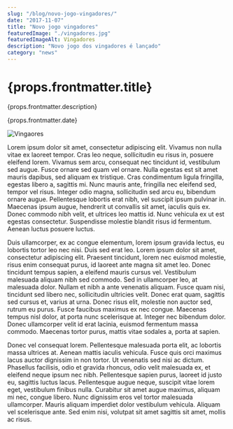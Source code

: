 ```yaml
---
slug: "/blog/novo-jogo-vingadores/"
date: "2017-11-07"
title: "Novo jogo vingadores"
featuredImage: "./vingadores.jpg"
featuredImageAlt: Vingadores
description: "Novo jogo dos vingadores é lançado"
category: "news"
---
```


<h1>{props.frontmatter.title}</h1>

<p>{props.frontmatter.description}</p>

<div>{props.frontmatter.date}</div>

![Vingaores](./vingadores.jpg)

Lorem ipsum dolor sit amet, consectetur adipiscing elit. Vivamus non nulla vitae ex laoreet tempor. Cras leo neque, sollicitudin eu risus in, posuere eleifend lorem. Vivamus sem arcu, consequat nec tincidunt id, vestibulum sed augue. Fusce ornare sed quam vel ornare. Nulla egestas est sit amet mauris dapibus, sed aliquam ex tristique. Cras condimentum ligula fringilla, egestas libero a, sagittis mi. Nunc mauris ante, fringilla nec eleifend sed, tempor vel risus. Integer odio magna, sollicitudin sed arcu eu, bibendum ornare augue. Pellentesque lobortis erat nibh, vel suscipit ipsum pulvinar in. Maecenas ipsum augue, hendrerit ut convallis sit amet, iaculis quis ex. Donec commodo nibh velit, et ultrices leo mattis id. Nunc vehicula ex ut est egestas consectetur. Suspendisse molestie blandit risus id fermentum. Aenean luctus posuere luctus.

Duis ullamcorper, ex ac congue elementum, lorem ipsum gravida lectus, eu lobortis tortor leo nec nisi. Duis sed erat leo. Lorem ipsum dolor sit amet, consectetur adipiscing elit. Praesent tincidunt, lorem nec euismod molestie, risus enim consequat purus, id laoreet ante magna sit amet leo. Donec tincidunt tempus sapien, a eleifend mauris cursus vel. Vestibulum malesuada aliquam nibh sed commodo. Sed in ullamcorper leo, at malesuada dolor. Nullam et nibh a ante venenatis aliquam. Fusce quam nisi, tincidunt sed libero nec, sollicitudin ultricies velit. Donec erat quam, sagittis sed cursus et, varius at urna. Donec risus elit, molestie non auctor sed, rutrum eu purus. Fusce faucibus maximus ex nec congue. Maecenas tempus nisl dolor, at porta nunc scelerisque at. Integer nec bibendum dolor. Donec ullamcorper velit id erat lacinia, euismod fermentum massa commodo. Maecenas tortor purus, mattis vitae sodales a, porta at sapien.

Donec vel consequat lorem. Pellentesque malesuada porta elit, ac lobortis massa ultrices at. Aenean mattis iaculis vehicula. Fusce quis orci maximus lacus auctor dignissim in non tortor. Ut venenatis sed nisi ac dictum. Phasellus facilisis, odio et gravida rhoncus, odio velit malesuada ex, et eleifend neque ipsum nec nibh. Pellentesque sapien purus, laoreet id justo eu, sagittis luctus lacus. Pellentesque augue neque, suscipit vitae lorem eget, vestibulum finibus nulla. Curabitur sit amet augue maximus, aliquam mi nec, congue libero. Nunc dignissim eros vel tortor malesuada ullamcorper. Mauris aliquam imperdiet dolor vestibulum vehicula. Aliquam vel scelerisque ante. Sed enim nisi, volutpat sit amet sagittis sit amet, mollis ac risus.
